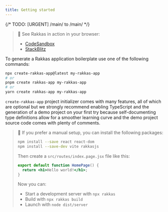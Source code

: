 ```yaml
---
title: Getting started
---
```


{/* TODO: [URGENT] /main/ to /main/ */}

> 🚀 See Rakkas in action in your browser:
>
> - [CodeSandbox](https://codesandbox.io/s/github/rakkasjs/rakkasjs/tree/main/examples/todo?file=/src/routes/index.page.tsx)
> - [StackBlitz](https://stackblitz.com/github/rakkasjs/rakkasjs/tree/main/examples/todo?file=src%2Froutes%2Findex.page.tsx)

To generate a Rakkas application boilerplate use one of the following commands:

```bash
npx create-rakkas-app@latest my-rakkas-app
# or
pnpm create rakkas-app my-rakkas-app
# or
yarn create rakkas-app my-rakkas-app
```

`create-rakkas-app` project initializer comes with many features, all of which are optional but we strongly recommend enabling TypeScript and the generation of a demo project on your first try because self-documenting type definitions allow for a smoother learning curve and the demo project source code comes with plenty of comments.

> 👷 If you prefer a manual setup, you can install the following packages:
>
> ```bash
> npm install --save react react-dom
> npm install --save-dev vite rakkasjs
> ```
>
> Then create a `src/routes/index.page.jsx` file like this:
>
> ```jsx
> export default function HomePage() {
> 	return <h1>Hello world!</h1>;
> }
> ```
>
> Now you can:
>
> - Start a development server with `npx rakkas`
> - Build with `npx rakkas build`
> - Launch with `node dist/server`

